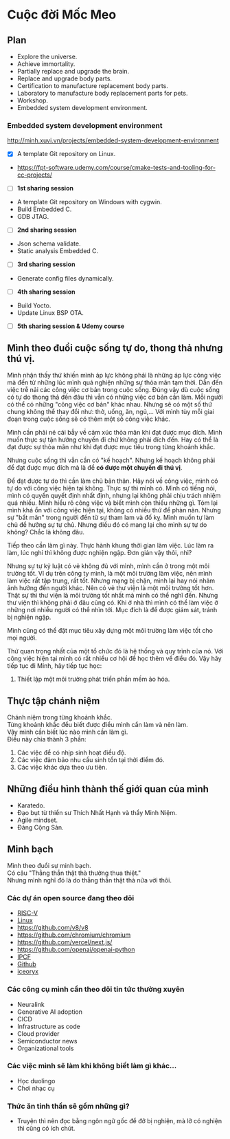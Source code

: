 # Cuộc đời Mốc Meo

## Plan

- Explore the universe.
- Achieve immortality.
- Partially replace and upgrade the brain.
- Replace and upgrade body parts.
- Certification to manufacture replacement body parts.
- Laboratory to manufacture body replacement parts for pets.
- Workshop.
- Embedded system development environment.

### Embedded system development environment

http://minh.xuvi.vn/projects/embedded-system-development-environment

- [x] A template Git repository on Linux.
- https://fpt-software.udemy.com/course/cmake-tests-and-tooling-for-cc-projects/
- [ ] **1st sharing session**
- A template Git repository on Windows with cygwin.
- Build Embedded C.
- GDB JTAG.
- [ ] **2nd sharing session**
- Json schema validate.
- Static analysis Embedded C.
- [ ] **3rd sharing session**
- Generate config files dynamically.
- [ ] **4th sharing session**
- Build Yocto.
- Update Linux BSP OTA.
- [ ] **5th sharing session & Udemy course**

## Mình theo đuổi cuộc sống tự do, thong thả nhưng thú vị.

Mình nhận thấy thứ khiến mình áp lực không phải là những áp lực công việc mà đến từ những lúc mình quá nghiện những sự thỏa mãn tạm thời. Dẫn đến việc trễ nải các công việc cơ bản trong cuộc sống. Đúng vậy dù cuộc sống có tự do thong thả đến đâu thì vẫn có những việc cơ bản cần làm. Mỗi người có thể có những "công việc cơ bản" khác nhau. Nhưng sẽ có một số thứ chung không thể thay đổi như: thở, uống, ăn, ngủ,...
Với mình tùy mỗi giai đoạn trong cuộc sống sẽ có thêm một số công việc khác.

Mình cần phải né cái bẫy về cảm xúc thỏa mãn khi đạt được mục đích. Mình muốn thực sự tận hưởng chuyến đi chứ không phải đích đến. Hay có thể là đạt được sự thỏa mãn như khi đạt được mục tiêu trong từng khoảnh khắc.

Nhưng cuộc sống thì vẫn cần có "kế hoạch". Nhưng kế hoạch không phải để đạt được mục đích mà là để **có được một chuyến đi thú vị**.

Để đạt được tự do thì cần làm chủ bản thân. Hãy nói về công việc, mình có tự do với công việc hiện tại không. Thực sự thì mình có. Mình có tiếng nói, mình có quyền quyết định nhất định, nhưng lại không phải chịu trách nhiệm quá nhiều. Mình hiểu rõ công việc và biết mình còn thiếu những gì. Tóm lại mình khá ổn với công việc hiện tại, không có nhiều thứ để phàn nàn. Nhưng sự "bất mãn" trong người đến từ sự tham lam và đố kỵ. Mình muốn tự làm chủ để hưởng sự tự chủ. Nhưng điều đó có mang lại cho mình sự tự do không? Chắc là không đâu.

Tiếp theo cần làm gì này. Thực hành khung thời gian làm việc. Lúc làm ra làm, lúc nghỉ thì không được nghiện ngập. Đơn giản vậy thôi, nhỉ?

Nhưng sự tự kỷ luật có vẻ không đủ với mình, mình cần ở trong một môi trường tốt. Ví dụ trên công ty mình, là một môi trường làm việc, nên mình làm việc rất tập trung, rất tốt. Nhưng mạng bị chặn, mình lại hay nói nhảm ảnh hưởng đến người khác. Nên có vẻ thư viện là một môi trường tốt hơn. Thật sự thì thư viện là môi trường tốt nhất mà mình có thể nghĩ đến. Nhưng thư viện thì không phải ở đâu cũng có. Khi ở nhà thì mình có thể làm việc ở những nơi nhiều người có thể nhìn tới. Mục đích là để được giám sát, tránh bị nghiện ngập.

Mình cũng có thể đặt mục tiêu xây dựng một môi trường làm việc tốt cho mọi người.

Thứ quan trọng nhất của một tổ chức đó là hệ thống và quy trình của nó. Với công việc hiện tại mình có rất nhiều cơ hội để học thêm về điều đó. Vậy hãy tiếp tục đi Minh, hãy tiếp tục học:

1. Thiết lập một môi trường phát triển phần mềm ảo hóa.

## Thực tập chánh niệm

Chánh niệm trong từng khoảnh khắc.  
Từng khoảnh khắc đều biết được điều mình cần làm và nên làm.  
Vậy mình cần biết lúc nào mình cần làm gì.  
Điều này chia thành 3 phần:

1. Các việc để có nhịp sinh hoạt điều độ.
2. Các việc đảm bảo nhu cầu sinh tồn tại thời điểm đó.
3. Các việc khác dựa theo ưu tiên.

## Những điều hình thành thế giới quan của mình

- Karatedo.
- Đạo bụt từ thiền sư Thích Nhất Hạnh và thầy Minh Niệm.
- Agile mindset.
- Đảng Cộng Sản.

## Minh bạch

Mình theo đuổi sự minh bạch.  
Có câu "Thẳng thắn thật thà thường thua thiệt."  
Nhưng mình nghĩ đó là do thẳng thắn thật thà nửa vời thôi.

### Các dự án open source đang theo dõi

- [RISC-V](https://github.com/riscv)
- [Linux](https://github.com/torvalds/linux)
- https://github.com/v8/v8
- https://github.com/chromium/chromium
- https://github.com/vercel/next.js/
- https://github.com/openai/openai-python
- [IPCF](https://github.com/nxp-auto-linux/ipc-shm)
- [Github](https://github.com/github)
- [iceoryx](https://github.com/eclipse-iceoryx/iceoryx)

### Các công cụ mình cần theo dõi tin tức thường xuyên

- Neuralink
- Generative AI adoption
- CICD
- Infrastructure as code
- Cloud provider
- Semiconductor news
- Organizational tools

### Các việc mình sẽ làm khi không biết làm gì khác...

- Học duolingo
- Chơi nhạc cụ

### Thức ăn tinh thần sẽ gồm những gì?

- Truyện thì nên đọc bằng ngôn ngữ gốc để đỡ bị nghiện, mà lỡ có nghiện thì cũng có ích chút.
